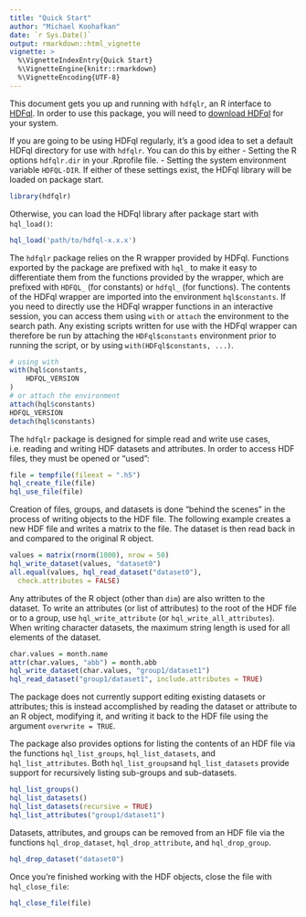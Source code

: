 ```yaml
---
title: "Quick Start"
author: "Michael Koohafkan"
date: `r Sys.Date()`
output: rmarkdown::html_vignette
vignette: >
  %\VignetteIndexEntry{Quick Start}
  %\VignetteEngine{knitr::rmarkdown}
  %\VignetteEncoding{UTF-8}
---
```


This document gets you up and running with `hdfqlr`, an R interface to
[HDFql](http://www.hdfql.com/). In order to use this package, you will 
need to [download HDFql](http://www.hdfql.com/#download) for your 
system.

If you are going to be using HDFql regularly, it's a good idea to set
a default HDFql directory for use with `hdfqlr`. You can do this 
by either
 - Setting the R options `hdfqlr.dir` in your .Rprofile file.
 - Setting the system environment variable `HDFQL-DIR`.
If either of these settings exist, the HDFql library will be loaded
on package start.

```r
library(hdfqlr)
```

Otherwise, you can load the HDFql library after package start with
`hql_load()`:

```r
hql_load('path/to/hdfql-x.x.x')
```

The `hdfqlr` package relies on the R wrapper provided by HDFql. 
Functions exported by the package are prefixed with `hql_` to 
make it easy to differentiate them from the functions provided 
by the wrapper, which are prefixed with `HDFQL_` (for constants)
or `hdfql_` (for functions). The contents of the HDFql wrapper
are imported into the environment `hql$constants`. If you need
to directly use the HDFql wrapper functions in an interactive 
session, you can access them using `with` or `attach` the 
environment to the search path. Any existing scripts written for
use with the HDFql wrapper can therefore be run by attaching the
`HDFql$constants` environment prior to running the script, or
by using `with(HDFql$constants, ...)`.

```r
# using with
with(hql$constants,
	HDFQL_VERSION
)
# or attach the environment
attach(hql$constants)
HDFQL_VERSION
detach(hql$constants)
```

The `hdfqlr` package is designed for simple read and write use
cases, i.e. reading and writing HDF datasets and attributes. In order
to access HDF files, they must be opened or "used":

```r
file = tempfile(fileext = ".h5")
hql_create_file(file)
hql_use_file(file)
```
 
Creation of files, groups, and datasets is done "behind the scenes" 
in the process of writing objects to the HDF file. The following
example creates a new HDF file and writes a matrix to the file. The
dataset is then read back in and compared to the original R object.

```r
values = matrix(rnorm(1000), nrow = 50)
hql_write_dataset(values, "dataset0")
all.equal(values, hql_read_dataset("dataset0"),
  check.attributes = FALSE)
```

Any attributes of the R object (other than `dim`) are also
written to the dataset. To write an attributes (or list of 
attributes) to the root of the HDF file or to a group, use
`hql_write_attribute` (or `hql_write_all_attributes`). 
When writing character datasets, the maximum string length is 
used for all elements of the dataset.

```r
char.values = month.name
attr(char.values, "abb") = month.abb
hql_write_dataset(char.values, "group1/dataset1")
hql_read_dataset("group1/dataset1", include.attributes = TRUE)
```

The package does not currently support editing existing datasets
or attributes; this is instead accomplished by reading the dataset
or attribute to an R object, modifying it, and writing it back to
the HDF file using the argument `overwrite = TRUE`.

The package also provides options for listing the contents of an
HDF file via the functions `hql_list_groups`, `hql_list_datasets`, and
`hql_list_attributes`. Both `hql_list_groups`and `hql_list_datasets` provide
support for recursively listing sub-groups and sub-datasets.

```r
hql_list_groups()
hql_list_datasets()
hql_list_datasets(recursive = TRUE)
hql_list_attributes("group1/dataset1")
```

Datasets, attributes, and groups can be removed from an HDF file 
via the functions `hql_drop_dataset`, `hql_drop_attribute`, and
`hql_drop_group`.

```r
hql_drop_dataset("dataset0")
```

Once you're finished working with the HDF objects, close the file with
`hql_close_file`:

```r
hql_close_file(file)
```

